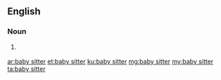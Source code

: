 {{also|babysitter|Babysitter|baby-sitter}}
==English==

===Noun===
{{en-noun|head=[[baby]] [[sitter]]}}

# {{lb|en|rare}} {{alternative spelling of|babysitter|lang=en}}

[[ar:baby sitter]]
[[et:baby sitter]]
[[ku:baby sitter]]
[[mg:baby sitter]]
[[my:baby sitter]]
[[ta:baby sitter]]